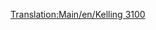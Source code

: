 [[Translation:Main/en/Kelling 3100]]{{hu/Navbox Mozdonyok}}
{{hu/Vonatok|Name=Kelling 3100
|Image=[[File:en/Kelling3100.png]]
|Cost=£21,093 ($42.186)
|Speed=104 km/h (65 mph)
|Weight=110 t
|Power=1,500 LE (1.119 kW)
|Annual=£1,599 ($3.198)
|Designed=1959
|Lifespan=22
|Capacity=N/A
|Leírás=Ez a mozdony nagyobb sebességre képes és erősebb, mint a korábbi mozdonyok. Utas- vagy könnyű teherszállításra alkalmas..
|Valósság=Hasonlít az [http://www.wikipedia.org/wiki/EMC 1800 hp B-B EMC 1800 hp B-B] 511 és 512 sorozatszámú, 1935-ben épült bemutató modelljeire.
}}